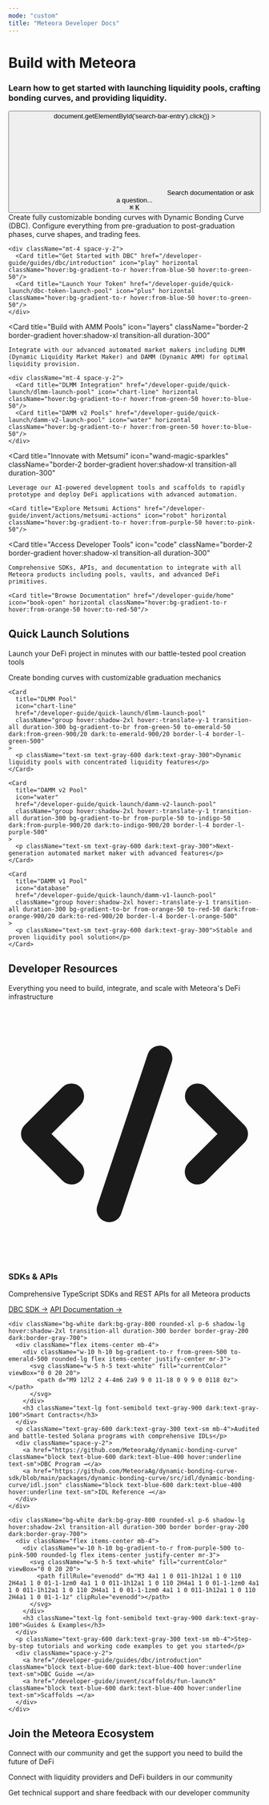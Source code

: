 ```yaml
---
mode: "custom"
title: "Meteora Developer Docs"
---
```


<div className="relative w-screen flex items-center justify-center" style={{ height: '88vh', overflow: 'hidden'}}>
<div id="background-div" className="absolute inset-0 h-full bg-[#00000000] bg-cover bg-center"></div>

<div
  id="background-div"
  className="absolute inset-0 h-full bg-cover bg-center"
  style={{
    backgroundImage: 'url("images/metsumi/metsumi-background.webp")',
    filter: 'brightness(0.3)'
  }}
></div>

<div style={{ position: 'absolute', textAlign: 'left', padding: '0 1rem', zIndex: 10, display: 'flex', flexDirection: 'column', maxWidth: '50%', left: '9rem' }}>
  <h1 style={{ 
    fontSize: '2.9rem', 
    fontWeight: '700', 
    color: 'white', 
    lineHeight: '64px', 
    marginBottom: '2rem', 
    maxWidth: '90%',
    background: '#FFFFFF',
    WebkitBackgroundClip: 'text',
    WebkitTextFillColor: 'transparent',
    backgroundClip: 'text'
  }}>
    Build with Meteora
  </h1>

  <h3 style={{ 
    fontSize: '1.1rem', 
    fontWeight: '500', 
    color: 'rgba(255, 255, 255, 0.9)', 
    marginBottom: '3rem' 
  }}>
    Learn how to get started with launching liquidity pools, crafting bonding curves, and providing liquidity.
  </h3>

  <div className="flex items-center justify-start mt-8" style={{ maxWidth: '800px' }}>
    <button
      type="button"
      className="hidden w-full lg:flex items-center text-sm leading-6 py-4 pl-4 pr-4 text-gray-500 rounded-xl transition-all duration-200 hover:shadow-lg hover:scale-105"
      id="home-search-entry"
      style={{
        maxWidth: '40rem',
        background: 'rgba(255, 255, 255, 0.95)',
        backdropFilter: 'blur(10px)',
        boxShadow: '0px 8px 32px rgba(0, 0, 0, 0.1), 0px 1px 4px rgba(8, 9, 10, 0.15)',
        border: '1px solid rgba(255, 255, 255, 0.2)',
        cursor: 'pointer',
        textAlign: 'left',
      }}
      onClick={()=> document.getElementById('search-bar-entry').click()}
    >
      <svg
        className="h-4 w-4 ml-1.5 flex-none bg-gray-400"
        style={{
        marginRight: '0.75rem',
        maskImage:
          'url("https://mintlify.b-cdn.net/v6.5.1/solid/magnifying-glass.svg")',
        maskRepeat: 'no-repeat',
        maskPosition: 'center center',
        }}
      />
      <span className="text-gray-600">Search documentation or ask a question...</span>
        <div className="ml-auto flex items-center space-x-1">
          <kbd className="px-2 py-1 text-xs font-semibold text-gray-500 bg-gray-100 border border-gray-200 rounded">⌘</kbd>
          <kbd className="px-2 py-1 text-xs font-semibold text-gray-500 bg-gray-100 border border-gray-200 rounded">K</kbd>
        </div>
      </button>
    </div>
  </div>  
</div>

<div
  style={{
    marginTop: '2rem', 
    marginBottom: '8rem', 
    maxWidth: '75rem', 
    marginLeft: 'auto',
    marginRight: 'auto', 
    paddingLeft: '1.5rem',
    paddingRight: '1.5rem'
  }}
>

<CardGroup cols={2}>
  <Card 
    title="Launch Tokens with DBC" 
    icon="rocket"
    className="border-2 border-gradient hover:shadow-xl transition-all duration-300"
  >
    Create fully customizable bonding curves with Dynamic Bonding Curve (DBC). Configure everything from pre-graduation to post-graduation phases, curve shapes, and trading fees.

    <div className="mt-4 space-y-2">
      <Card title="Get Started with DBC" href="/developer-guide/guides/dbc/introduction" icon="play" horizontal className="hover:bg-gradient-to-r hover:from-blue-50 hover:to-green-50"/>
      <Card title="Launch Your Token" href="/developer-guide/quick-launch/dbc-token-launch-pool" icon="plus" horizontal className="hover:bg-gradient-to-r hover:from-blue-50 hover:to-green-50"/>
    </div>
  </Card>
  
  <Card 
    title="Build with AMM Pools" 
    icon="layers"
    className="border-2 border-gradient hover:shadow-xl transition-all duration-300"
  >
    Integrate with our advanced automated market makers including DLMM (Dynamic Liquidity Market Maker) and DAMM (Dynamic AMM) for optimal liquidity provision.
    
    <div className="mt-4 space-y-2">
      <Card title="DLMM Integration" href="/developer-guide/quick-launch/dlmm-launch-pool" icon="chart-line" horizontal className="hover:bg-gradient-to-r hover:from-green-50 hover:to-blue-50"/>
      <Card title="DAMM v2 Pools" href="/developer-guide/quick-launch/damm-v2-launch-pool" icon="water" horizontal className="hover:bg-gradient-to-r hover:from-green-50 hover:to-blue-50"/>
    </div>
  </Card>
  
  <Card 
    title="Innovate with Metsumi" 
    icon="wand-magic-sparkles"
    className="border-2 border-gradient hover:shadow-xl transition-all duration-300"
  >
    Leverage our AI-powered development tools and scaffolds to rapidly prototype and deploy DeFi applications with advanced automation.
    
    <Card title="Explore Metsumi Actions" href="/developer-guide/invent/actions/metsumi-actions" icon="robot" horizontal className="hover:bg-gradient-to-r hover:from-purple-50 hover:to-pink-50"/>
  </Card>
  
  <Card 
    title="Access Developer Tools" 
    icon="code"
    className="border-2 border-gradient hover:shadow-xl transition-all duration-300"
  >
    Comprehensive SDKs, APIs, and documentation to integrate with all Meteora products including pools, vaults, and advanced DeFi primitives.
    
    <Card title="Browse Documentation" href="/developer-guide/home" icon="book-open" horizontal className="hover:bg-gradient-to-r hover:from-orange-50 hover:to-red-50"/>
  </Card>
</CardGroup>

<div className="flex flex-col w-full mt-16 mb-8">
  <div className="text-center mb-12">
    <h2
      className="text-gray-900 dark:text-gray-100 mb-4"
      style={{
        fontSize: '2.5rem',
        fontWeight: '800',
        background: 'linear-gradient(135deg, #00BEF0 0%, #8DE3A3 50%, #C7F284 100%)',
        WebkitBackgroundClip: 'text',
        WebkitTextFillColor: 'transparent',
        backgroundClip: 'text',
      }}
    >
      Quick Launch Solutions
    </h2>
    <p
      className="text-gray-600 dark:text-gray-300 max-w-2xl mx-auto"
      style={{
        fontSize: '1.125rem',
        fontWeight: '500',
        lineHeight: '1.6',
      }}
    >
      Launch your DeFi project in minutes with our battle-tested pool creation tools
    </p>
  </div>

  <CardGroup cols={4}>
    <Card 
      title="DBC Token Launch" 
      icon="rocket"
      href="/developer-guide/quick-launch/dbc-token-launch-pool"
      className="group hover:shadow-2xl hover:-translate-y-1 transition-all duration-300 bg-gradient-to-br from-blue-50 to-cyan-50 dark:from-blue-900/20 dark:to-cyan-900/20 border-l-4 border-l-blue-500"
    >
      <p className="text-sm text-gray-600 dark:text-gray-300">Create bonding curves with customizable graduation mechanics</p>
    </Card>
    
    <Card 
      title="DLMM Pool" 
      icon="chart-line"
      href="/developer-guide/quick-launch/dlmm-launch-pool"
      className="group hover:shadow-2xl hover:-translate-y-1 transition-all duration-300 bg-gradient-to-br from-green-50 to-emerald-50 dark:from-green-900/20 dark:to-emerald-900/20 border-l-4 border-l-green-500"
    >
      <p className="text-sm text-gray-600 dark:text-gray-300">Dynamic liquidity pools with concentrated liquidity features</p>
    </Card>
    
    <Card 
      title="DAMM v2 Pool" 
      icon="water"
      href="/developer-guide/quick-launch/damm-v2-launch-pool"
      className="group hover:shadow-2xl hover:-translate-y-1 transition-all duration-300 bg-gradient-to-br from-purple-50 to-indigo-50 dark:from-purple-900/20 dark:to-indigo-900/20 border-l-4 border-l-purple-500"
    >
      <p className="text-sm text-gray-600 dark:text-gray-300">Next-generation automated market maker with advanced features</p>
    </Card>
    
    <Card 
      title="DAMM v1 Pool" 
      icon="database"
      href="/developer-guide/quick-launch/damm-v1-launch-pool"
      className="group hover:shadow-2xl hover:-translate-y-1 transition-all duration-300 bg-gradient-to-br from-orange-50 to-red-50 dark:from-orange-900/20 dark:to-red-900/20 border-l-4 border-l-orange-500"
    >
      <p className="text-sm text-gray-600 dark:text-gray-300">Stable and proven liquidity pool solution</p>
    </Card>
  </CardGroup>
</div>

<div className="flex flex-col w-full mt-16 mb-8">
  <div className="text-center mb-12">
    <h2
      className="text-gray-900 dark:text-gray-100 mb-4"
      style={{
        fontSize: '2.5rem',
        fontWeight: '800',
        background: 'linear-gradient(135deg, #8DE3A3 0%, #C7F284 50%, #00BEF0 100%)',
        WebkitBackgroundClip: 'text',
        WebkitTextFillColor: 'transparent',
        backgroundClip: 'text',
      }}
    >
      Developer Resources
    </h2>
    <p
      className="text-gray-600 dark:text-gray-300 max-w-2xl mx-auto"
      style={{
        fontSize: '1.125rem',
        fontWeight: '500',
        lineHeight: '1.6',
      }}
    >
      Everything you need to build, integrate, and scale with Meteora's DeFi infrastructure
    </p>
  </div>

  <div className="grid grid-cols-1 md:grid-cols-2 lg:grid-cols-3 gap-6">
    <div className="bg-white dark:bg-gray-800 rounded-xl p-6 shadow-lg hover:shadow-2xl transition-all duration-300 border border-gray-200 dark:border-gray-700">
      <div className="flex items-center mb-4">
        <div className="w-10 h-10 bg-gradient-to-r from-blue-500 to-cyan-500 rounded-lg flex items-center justify-center mr-3">
          <svg className="w-5 h-5 text-white" fill="currentColor" viewBox="0 0 20 20">
            <path fillRule="evenodd" d="M12.316 3.051a1 1 0 01.633 1.265l-4 12a1 1 0 11-1.898-.632l4-12a1 1 0 011.265-.633zM5.707 6.293a1 1 0 010 1.414L3.414 10l2.293 2.293a1 1 0 11-1.414 1.414l-3-3a1 1 0 010-1.414l3-3a1 1 0 011.414 0zm8.586 0a1 1 0 011.414 0l3 3a1 1 0 010 1.414l-3 3a1 1 0 11-1.414-1.414L16.586 10l-2.293-2.293a1 1 0 010-1.414z" clipRule="evenodd"></path>
          </svg>
        </div>
        <h3 className="text-lg font-semibold text-gray-900 dark:text-gray-100">SDKs & APIs</h3>
      </div>
      <p className="text-gray-600 dark:text-gray-300 text-sm mb-4">Comprehensive TypeScript SDKs and REST APIs for all Meteora products</p>
      <div className="space-y-2">
        <a href="https://github.com/MeteoraAg/dynamic-bonding-curve-sdk" className="block text-blue-600 dark:text-blue-400 hover:underline text-sm">DBC SDK →</a>
        <a href="/developer-guide/home" className="block text-blue-600 dark:text-blue-400 hover:underline text-sm">API Documentation →</a>
      </div>
    </div>

    <div className="bg-white dark:bg-gray-800 rounded-xl p-6 shadow-lg hover:shadow-2xl transition-all duration-300 border border-gray-200 dark:border-gray-700">
      <div className="flex items-center mb-4">
        <div className="w-10 h-10 bg-gradient-to-r from-green-500 to-emerald-500 rounded-lg flex items-center justify-center mr-3">
          <svg className="w-5 h-5 text-white" fill="currentColor" viewBox="0 0 20 20">
            <path d="M9 12l2 2 4-4m6 2a9 9 0 11-18 0 9 9 0 0118 0z"></path>
          </svg>
        </div>
        <h3 className="text-lg font-semibold text-gray-900 dark:text-gray-100">Smart Contracts</h3>
      </div>
      <p className="text-gray-600 dark:text-gray-300 text-sm mb-4">Audited and battle-tested Solana programs with comprehensive IDLs</p>
      <div className="space-y-2">
        <a href="https://github.com/MeteoraAg/dynamic-bonding-curve" className="block text-blue-600 dark:text-blue-400 hover:underline text-sm">DBC Program →</a>
        <a href="https://github.com/MeteoraAg/dynamic-bonding-curve-sdk/blob/main/packages/dynamic-bonding-curve/src/idl/dynamic-bonding-curve/idl.json" className="block text-blue-600 dark:text-blue-400 hover:underline text-sm">IDL Reference →</a>
      </div>
    </div>

    <div className="bg-white dark:bg-gray-800 rounded-xl p-6 shadow-lg hover:shadow-2xl transition-all duration-300 border border-gray-200 dark:border-gray-700">
      <div className="flex items-center mb-4">
        <div className="w-10 h-10 bg-gradient-to-r from-purple-500 to-pink-500 rounded-lg flex items-center justify-center mr-3">
          <svg className="w-5 h-5 text-white" fill="currentColor" viewBox="0 0 20 20">
            <path fillRule="evenodd" d="M3 4a1 1 0 011-1h12a1 1 0 110 2H4a1 1 0 01-1-1zm0 4a1 1 0 011-1h12a1 1 0 110 2H4a1 1 0 01-1-1zm0 4a1 1 0 011-1h12a1 1 0 110 2H4a1 1 0 01-1-1zm0 4a1 1 0 011-1h12a1 1 0 110 2H4a1 1 0 01-1-1z" clipRule="evenodd"></path>
          </svg>
        </div>
        <h3 className="text-lg font-semibold text-gray-900 dark:text-gray-100">Guides & Examples</h3>
      </div>
      <p className="text-gray-600 dark:text-gray-300 text-sm mb-4">Step-by-step tutorials and working code examples to get you started</p>
      <div className="space-y-2">
        <a href="/developer-guide/guides/dbc/introduction" className="block text-blue-600 dark:text-blue-400 hover:underline text-sm">DBC Guide →</a>
        <a href="/developer-guide/invent/scaffolds/fun-launch" className="block text-blue-600 dark:text-blue-400 hover:underline text-sm">Scaffolds →</a>
      </div>
    </div>
  </div>
</div>

<div className="flex flex-col w-full mt-16 mb-8">
  <div className="text-center mb-12">
    <h2
      className="text-gray-900 dark:text-gray-100 mb-4"
      style={{
        fontSize: '2.5rem',
        fontWeight: '800',
        background: 'linear-gradient(135deg, #C7F284 0%, #00BEF0 50%, #8DE3A3 100%)',
        WebkitBackgroundClip: 'text',
        WebkitTextFillColor: 'transparent',
        backgroundClip: 'text',
      }}
    >
      Join the Meteora Ecosystem
    </h2>
    <p
      className="text-gray-600 dark:text-gray-300 max-w-2xl mx-auto"
      style={{
        fontSize: '1.125rem',
        fontWeight: '500',
        lineHeight: '1.6',
      }}
    >
      Connect with our community and get the support you need to build the future of DeFi
    </p>
  </div>

  <CardGroup cols={2}>
    <Card 
      title="Join the LP Army!" 
      icon="meteor" 
      horizontal 
      href="https://lparmy.meteora.ag"
      className="bg-gradient-to-r from-blue-50 to-cyan-50 dark:from-blue-900/20 dark:to-cyan-900/20 border-2 border-blue-200 dark:border-blue-700 hover:shadow-xl hover:scale-105 transition-all duration-300"
    >
      <p className="text-sm text-gray-600 dark:text-gray-300">Connect with liquidity providers and DeFi builders in our community</p>
    </Card>
    <Card 
      title="Developer Support" 
      icon="life-ring" 
      horizontal 
      href="https://discord.gg/meteora"
      className="bg-gradient-to-r from-green-50 to-emerald-50 dark:from-green-900/20 dark:to-emerald-900/20 border-2 border-green-200 dark:border-green-700 hover:shadow-xl hover:scale-105 transition-all duration-300"
    >
      <p className="text-sm text-gray-600 dark:text-gray-300">Get technical support and share feedback with our developer community</p>
    </Card>
  </CardGroup>
</div>

</div>
